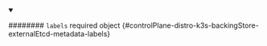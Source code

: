 
<details className="config-field" data-expandable="false" open>
<summary>

######## `labels` <span className="config-field-required" data-required="false">required</span> <span className="config-field-type">object</span> <span className="config-field-default"></span> <span className="config-field-enum"></span> {#controlPlane-distro-k3s-backingStore-externalEtcd-metadata-labels}



</summary>



</details>
